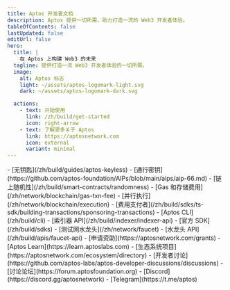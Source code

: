 ```yaml
---
title: Aptos 开发者文档
description: Aptos 提供一切所需，助力打造一流的 Web3 开发者体验。
tableOfContents: false
lastUpdated: false
editUrl: false
hero:
  title: |
    在 Aptos 上构建 Web3 的未来
  tagline: 提供打造一流 Web3 开发者体验的一切所需。
  image:
    alt: Aptos 标志
    light: ~/assets/aptos-logomark-light.svg
    dark: ~/assets/aptos-logomark-dark.svg

  actions:
    - text: 开始使用
      link: /zh/build/get-started
      icon: right-arrow
    - text: 了解更多关于 Aptos
      link: https://aptosnetwork.com
      icon: external
      variant: minimal
---
```



<CardGrid>
  <ListCard title="功能" iconName="lightning">
    - [无钥匙](/zh/build/guides/aptos-keyless)
    - [通行密钥](https://github.com/aptos-foundation/AIPs/blob/main/aips/aip-66.md)
    - [链上随机性](/zh/build/smart-contracts/randomness)
    - [Gas 和存储费用](/zh/network/blockchain/gas-txn-fee)
    - [并行执行](/zh/network/blockchain/execution)
    - [费用支付者](/zh/build/sdks/ts-sdk/building-transactions/sponsoring-transactions)
  </ListCard>

  <ListCard title="工具" iconName="terminal">
    - [Aptos CLI](/zh/build/cli)
    - [索引器 API](/zh/build/indexer/indexer-api)
    - [官方 SDK](/zh/build/sdks)
    - [测试网水龙头](/zh/network/faucet)
    - [水龙头 API](/zh/build/apis/faucet-api)
  </ListCard>

  <ListCard title="资源" iconName="file-text">
    - [申请资助](https://aptosnetwork.com/grants)
    - [Aptos Learn](https://learn.aptoslabs.com)
    - [生态系统项目](https://aptosnetwork.com/ecosystem/directory)
  </ListCard>

  <ListCard title="联系" iconName="globe-simple">
    - [开发者讨论](https://github.com/aptos-labs/aptos-developer-discussions/discussions)
    - [讨论论坛](https://forum.aptosfoundation.org)
    - [Discord](https://discord.gg/aptosnetwork)
    - [Telegram](https://t.me/aptos)
  </ListCard>
</CardGrid>
